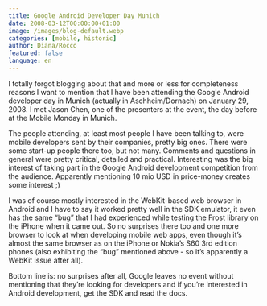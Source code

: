 ```yaml
---
title: Google Android Developer Day Munich
date: 2008-03-12T00:00:00+01:00
image: /images/blog-default.webp
categories: [mobile, historic]
author: Diana/Rocco
featured: false
language: en
---
```


<div class="entry-content">
I totally forgot blogging about that and more or less for completeness reasons I want to mention that I have been attending the Google Android developer day in Munich (actually in Aschheim/Dornach) on January 29, 2008. I met Jason Chen, one of the presenters at the event, the day before at the Mobile Monday in Munich.



The people attending, at least most people I have been talking to, were mobile developers sent by their companies, pretty big ones. There were some start-up people there too, but not many. Comments and questions in general were pretty critical, detailed and practical. Interesting was the big interest of taking part in the Google Android development competition from the audience. Apparently mentioning 10 mio USD in price-money creates some interest ;)



I was of course mostly interested in the WebKit-based web browser in Android and I have to say it worked pretty well in the SDK emulator, it even has the same “bug” that I had experienced while testing the Frost library on the iPhone when it came out. So no surprises there too and one more browser to look at when developing mobile web apps, even though it’s almost the same browser as on the iPhone or Nokia’s S60 3rd edition phones (also exhibiting the “bug” mentioned above - so it’s apparently a WebKit issue after all).



Bottom line is: no surprises after all, Google leaves no event without mentioning that they’re looking for developers and if you’re interested in Android development, get the SDK and read the docs.
</div>

